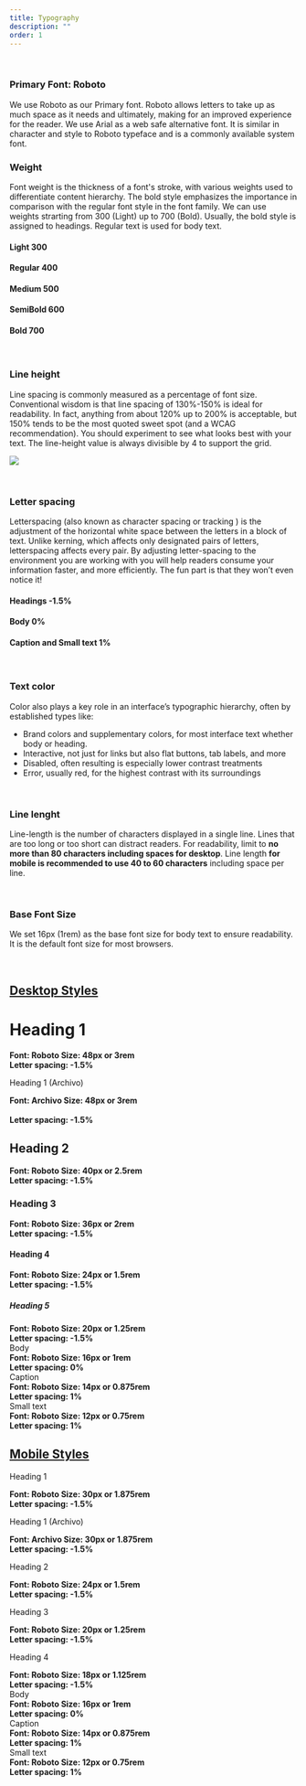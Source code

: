 ```yaml
---
title: Typography
description: ""
order: 1
---
```


<br/>

### Primary Font: Roboto

We use Roboto as our Primary font. Roboto allows letters to take up as much space as it needs and ultimately, making for an improved experience for the reader. 
We use Arial as a web safe alternative font. It is similar in character and style to Roboto typeface and is a commonly available system font.

### Weight

Font weight is the thickness of a font's stroke, with various weights used to differentiate content hierarchy. The bold style emphasizes the importance in comparison with the regular font style in the font family. 
We can use weights strarting from 300 (Light) up to 700 (Bold). Usually, the bold style is assigned to headings. Regular text is used for body text.

<h4 style={{ fontWeight: '300', display: 'flex', marginBlock: '10px' }}><span style={{ width: '100px' }}>Light</span> 300</h4>
<h4 style={{ fontWeight: '400', display: 'flex', marginBlock: '10px'  }}><span style={{ width: '100px' }}>Regular</span> 400</h4>
<h4 style={{ fontWeight: '500', display: 'flex', marginBlock: '10px' }}><span style={{ width: '100px' }}>Medium</span> 500</h4>
<h4 style={{ fontWeight: '600', display: 'flex', marginBlock: '10px'  }}><span style={{ width: '100px' }}>SemiBold</span> 600</h4>
<h4 style={{ fontWeight: '700', display: 'flex', marginBlock: '10px'  }}><span style={{ width: '100px' }}>Bold</span> 700</h4>

<br/>

### Line height

Line spacing is commonly measured as a percentage of font size. Conventional wisdom is that line spacing of 130%-150% is ideal for readability. In fact, anything from about 120% up to 200% is acceptable, 
but 150% tends to be the most quoted sweet spot (and a WCAG recommendation). You should experiment to see what looks best with your text. The line-height value is always divisible by 4 to support the grid.

 ![](../md_components/static/height150.png)


<br/>

### Letter spacing

Letterspacing (also known as character spacing or tracking ) is the adjustment of the horizontal white space between the letters in a block of text. Unlike kerning, which affects only designated pairs of letters, letterspacing affects every pair. 
By adjusting letter-spacing to the environment you are working with you will help readers consume your information faster, and more efficiently. The fun part is that they won’t even notice it!

#### Headings -1.5%
#### Body 0%
#### Caption and Small text 1%

<br/>

### Text color

Color also plays a key role in an interface’s typographic hierarchy, often by established types like: <br/>
- Brand colors and supplementary colors, for most interface text whether body or heading. <br/>
- Interactive, not just for links but also flat buttons, tab labels, and more <br/>
- Disabled, often resulting is especially lower contrast treatments <br/>
- Error, usually red, for the highest contrast with its surroundings <br/>

<br/>

### Line lenght
Line-length is the number of characters displayed in a single line. Lines that are too long or too short can distract readers. For readability, limit to **no more than 80 characters including spaces for desktop**. 
Line length **for mobile is recommended to use 40 to 60 characters** including space per line.

<br/>

### Base Font Size
We set 16px (1rem) as the base font size for body text to ensure readability. It is the default font size for most browsers.

<br/>

## <u> Desktop Styles </u> 

<div>
    <div className="row" style={{ alignItems: 'flex', height: '120px' }}>
        <div className="col col--6" >
            <h1>Heading 1</h1>
        </div>
        <div className="col col--6">
            <b>Font: Roboto   Size: 48px or 3rem  <br/> Letter spacing: -1.5%</b>
        </div>
    </div>
<div className="row" style={{ alignItems: 'center', height: '120px' }}>
        <div className="col col--6">
            <p style={{fontSize:3 + 'rem' ,lineHeight:1.5+'em',fontFamily:'Archivo'}}>Heading 1 (Archivo)</p>
        </div>
        <div className="col col--6">
            <b>Font: Archivo   Size: 48px or 3rem <br/> <br/>  Letter spacing: -1.5%</b>
        </div>
    </div>
    <div className="row" style={{ alignItems: 'center' , height: '120px' }}>
        <div className="col col--6">
            <h2>Heading 2</h2>
        </div>
        <div className="col col--6">
            <b>Font: Roboto   Size: 40px or 2.5rem  <br/> Letter spacing: -1.5%</b>
        </div>
    </div>
    <div className="row" style={{ alignItems: 'center' , height: '120px' }}>
        <div className="col col--6">
            <h3>Heading 3</h3>
        </div>
        <div className="col col--6">
            <b>Font: Roboto   Size: 36px or 2rem <br/>  Letter spacing: -1.5%</b>
        </div>
    </div>
    <div className="row" style={{ alignItems: 'center', height: '120px'}}>
        <div className="col col--6">
            <h4>Heading 4</h4>
        </div>
        <div className="col col--6">
            <b>Font: Roboto   Size: 24px or 1.5rem <br/>  Letter spacing: -1.5%</b>
        </div>
    </div>
    <div className="row" style={{ alignItems: 'center', height: '120px'}}>
        <div className="col col--6">
            <h5>Heading 5</h5>
        </div>
        <div className="col col--6">
            <b>Font: Roboto   Size: 20px or 1.25rem <br/>  Letter spacing: -1.5%</b>
        </div>
    </div>
    <div className="row" style={{ alignItems: 'center', height: '120px'}}>
        <div className="col col--6">
            <body>Body</body>
        </div>
        <div className="col col--6">
            <b>Font: Roboto   Size: 16px or 1rem <br/>  Letter spacing: 0%</b>
        </div>
    </div>
      <div className="row" style={{ alignItems: 'center', height: '120px'}}>
        <div className="col col--6">
            <caption>Caption</caption>
        </div>
        <div className="col col--6">
            <b>Font: Roboto   Size: 14px or 0.875rem <br/>  Letter spacing: 1%</b>
        </div>
    </div>
      <div className="row" style={{ alignItems: 'center', height: '120px'}}>
        <div className="col col--6">
            <smalltext>Small text</smalltext>
        </div>
        <div className="col col--6">
            <b>Font: Roboto   Size: 12px or 0.75rem <br/>  Letter spacing: 1%</b>
        </div>
    </div>

</div>

## <u> Mobile Styles </u> 

<div>
    <div className="row" style={{ alignItems: 'center', height: '120px' }}>
        <div className="col col--6">
            <p style={{fontSize:1.875 + 'rem' ,lineHeight:1.875+'rem',fontFamily:'Roboto'}}> Heading 1</p>
        </div>
        <div className="col col--6">
            <b>Font: Roboto   Size: 30px or 1.875rem  <br/> Letter spacing: -1.5%</b>
        </div>
    </div>
    <div className="row" style={{ alignItems: 'center', height: '120px' }}>
        <div className="col col--6">
            <p style={{fontSize:1.875 + 'rem' ,lineHeight:1.875+'rem',fontFamily:'Archivo'}}> Heading 1 (Archivo)</p>
        </div>
        <div className="col col--6">
            <b>Font: Archivo   Size: 30px or 1.875rem  <br/> Letter spacing: -1.5%</b>
        </div>
    </div>
    <div className="row" style={{ alignItems: 'center', height: '120px' }}>
        <div className="col col--6">
            <p style={{fontSize:1.5 + 'rem' ,lineHeight:1.5+'rem',fontFamily:'Roboto'}}> Heading 2</p>
        </div>
        <div className="col col--6">
            <b>Font: Roboto   Size: 24px or 1.5rem <br/>  Letter spacing: -1.5%</b>
        </div>
    </div>
    <div className="row" style={{ alignItems: 'center', height: '120px' }}>
        <div className="col col--6">
            <p style={{fontSize:1.25 + 'rem' ,lineHeight:1.5+'rem',fontFamily:'Roboto'}}> Heading 3</p>
        </div>
        <div className="col col--6">
            <b>Font: Roboto   Size: 20px or 1.25rem <br/>  Letter spacing: -1.5%</b>
        </div>
    </div>
      <div className="row" style={{ alignItems: 'center', height: '120px' }}>
        <div className="col col--6">
            <p style={{fontSize:1.125 + 'rem' ,lineHeight:1.5+'rem',fontFamily:'Roboto'}}> Heading 4</p>
        </div>
        <div className="col col--6">
            <b>Font: Roboto   Size: 18px or 1.125rem <br/>  Letter spacing: -1.5%</b>
        </div>
    </div>
    <div className="row" style={{ alignItems: 'center', height: '120px'}}>
        <div className="col col--6">
            <body>Body</body>
        </div>
        <div className="col col--6">
            <b>Font: Roboto   Size: 16px or 1rem <br/>  Letter spacing: 0%</b>
        </div>
    </div>
    <div className="row" style={{ alignItems: 'center', height: '120px'}}>
        <div className="col col--6">
            <caption>Caption</caption>
        </div>
        <div className="col col--6">
            <b>Font: Roboto   Size: 14px or 0.875rem <br/>  Letter spacing: 1%</b>
        </div>
    </div>
    <div className="row" style={{ alignItems: 'center', height: '120px'}}>
        <div className="col col--6">
            <smalltext>Small text</smalltext>
        </div>
        <div className="col col--6">
            <b>Font: Roboto   Size: 12px or 0.75rem  <br/> Letter spacing: 1%</b>
        </div>
    </div>
</div>